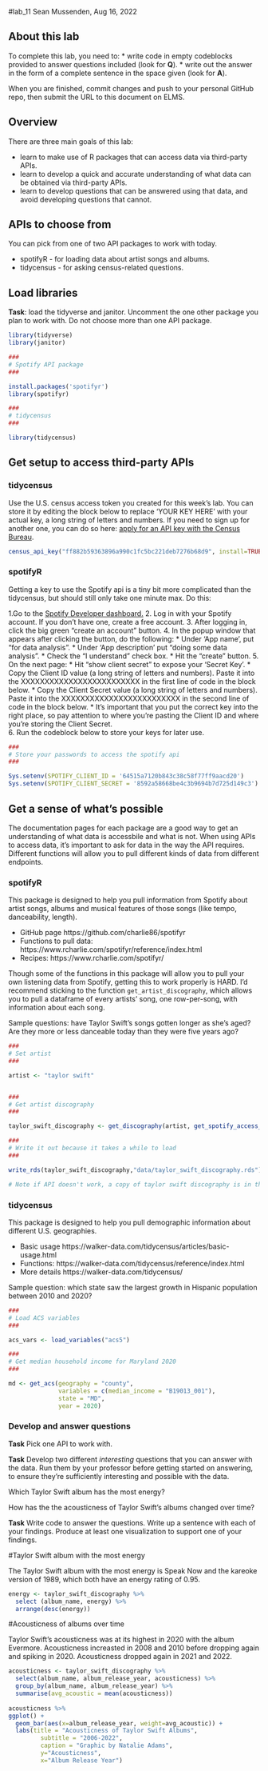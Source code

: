 #lab_11
Sean Mussenden, Aug 16, 2022

## About this lab

To complete this lab, you need to:
* write code in empty codeblocks provided to answer questions included (look for **Q**).
* write out the answer in the form of a complete sentence in the space given (look for **A**).

When you are finished, commit changes and push to your personal GitHub repo, then submit the URL to this document on ELMS.

## Overview

There are three main goals of this lab:

* learn to make use of R packages that can access data via third-party APIs.
* learn to develop a quick and accurate understanding of what data can be obtained via third-party APIs. 
* learn to develop questions that can be answered using that data, and avoid developing questions that cannot. 

## APIs to choose from

You can pick from one of two API packages to work with today. 

* spotifyR - for loading data about artist songs and albums.
* tidycensus - for asking census-related questions.

## Load libraries

**Task**: load the tidyverse and janitor.  Uncomment the one other package you plan to work with.  Do not choose more than one API package.

```r
library(tidyverse)
library(janitor)

###
# Spotify API package
###

install.packages('spotifyr')
library(spotifyr)

###
# tidycensus
###

library(tidycensus)

```

## Get setup to access third-party APIs

### tidycensus

Use the U.S. census access token you created for this week's lab.  You can store it by editing the block below to replace 'YOUR KEY HERE' with your actual key, a long string of letters and numbers. If you need to sign up for another one, you can do so here:  [apply for an API key with the Census Bureau](https://api.census.gov/data/key_signup.html). 

```r
census_api_key("ff882b59363896a990c1fc5bc221deb7276b68d9", install=TRUE, overwrite=TRUE)
```

### spotifyR

Getting a key to use the Spotify api is a tiny bit more complicated than the tidycensus, but should still only take one minute max. Do this:

1.Go to the [Spotify Developer dashboard.](https://developer.spotify.com/dashboard/)
2. Log in with your Spotify account.  If you don't have one, create a free account. 
3. After logging in, click the big green "create an account" button.
4. In the popup window that appears after clicking the button, do the following:
  * Under 'App name', put "for data analysis".
  * Under 'App description' put "doing some data analysis".
  * Check the "I understand" check box.
  * Hit the "create" button.
5. On the next page:
  * Hit "show client secret" to expose your 'Secret Key'.
  * Copy the Client ID value (a long string of letters and numbers).  Paste it into the XXXXXXXXXXXXXXXXXXXXXXXXX in the first line of code in the block below.
  * Copy the Client Secret value (a long string of letters and numbers). Paste it into the XXXXXXXXXXXXXXXXXXXXXXXXX in the second line of code in the block below. 
  * It's important that you put the correct key into the right place, so pay attention to where you're pasting the Client ID and where you're storing the Client Secret.  
6. Run the codeblock below to store your keys for later use. 

```r

###
# Store your passwords to access the spotify api
###

Sys.setenv(SPOTIFY_CLIENT_ID = '64515a7120b843c38c58f77ff9aacd20')
Sys.setenv(SPOTIFY_CLIENT_SECRET = '8592a58668be4c3b9694b7d725d149c3')

```

## Get a sense of what's possible

The documentation pages for each package are a good way to get an understanding of what data is accessbile and what is not. When using APIs to access data, it's important to ask for data in the way the API requires. Different functions will allow you to pull different kinds of data from different endpoints. 

### spotifyR

This package is designed to help you pull information from Spotify about artist songs, albums and musical features of those songs (like tempo, danceability, length). 

* GitHub page https://github.com/charlie86/spotifyr
* Functions to pull data: https://www.rcharlie.com/spotifyr/reference/index.html
* Recipes: https://www.rcharlie.com/spotifyr/

Though some of the functions in this package will allow you to pull your own listening data from Spotify, getting this to work properly is HARD.  I'd recommend sticking to the function  `get_artist_discography`, which allows you to pull a dataframe of every artists' song, one row-per-song, with information about each song. 

Sample questions: have Taylor Swift's songs gotten longer as she's aged?  Are they more or less danceable today than they were five years ago?

```r

###
# Set artist
###

artist <- "taylor swift"


###
# Get artist discography
###

taylor_swift_discography <- get_discography(artist, get_spotify_access_token())

###
# Write it out because it takes a while to load
###

write_rds(taylor_swift_discography,"data/taylor_swift_discography.rds")

# Note if API doesn't work, a copy of taylor swift discography is in the data folder for loading.

```

### tidycensus

This package is designed to help you pull demographic information about different U.S. geographies.

* Basic usage https://walker-data.com/tidycensus/articles/basic-usage.html
* Functions: https://walker-data.com/tidycensus/reference/index.html
* More details https://walker-data.com/tidycensus/

Sample question: which state saw the largest growth in Hispanic population between 2010 and 2020?

```r

###
# Load ACS variables
###

acs_vars <- load_variables("acs5")

###
# Get median household income for Maryland 2020
###

md <- get_acs(geography = "county",
              variables = c(median_income = "B19013_001"),
              state = "MD",
              year = 2020) 


```

### Develop and answer questions

**Task** Pick one API to work with. 

**Task** Develop two different *interesting* questions that you can answer with the data. Run them by your professor before getting started on answering, to ensure they're sufficiently interesting and possible with the data. 

Which Taylor Swift album has the most energy?

How has the the acousticness of Taylor Swift's albums changed over time?

**Task** Write code to answer the questions.  Write up a sentence with each of your findings. Produce at least one visualization to support one of your findings. 

#Taylor Swift album with the most energy

The Taylor Swift album with the most energy is Speak Now and the kareoke version of 1989, which both have an energy rating of 0.95.

```r
energy <- taylor_swift_discography %>% 
  select (album_name, energy) %>% 
  arrange(desc(energy))

```

#Acousticness of albums over time

Taylor Swift's acousticness was at its highest in 2020 with the album Evermore. Acousticness increasted in 2008 and 2010 before dropping again and spiking in 2020. Acousticness dropped again in 2021 and 2022.

```r
acousticness <- taylor_swift_discography %>% 
  select(album_name, album_release_year, acousticness) %>%  
  group_by(album_name, album_release_year) %>%
  summarise(avg_acoustic = mean(acousticness))
  
acousticness %>% 
ggplot() +
  geom_bar(aes(x=album_release_year, weight=avg_acoustic)) +
  labs(title = "Acousticness of Taylor Swift Albums",
         subtitle = "2006-2022",
         caption = "Graphic by Natalie Adams",
         y="Acousticness",
         x="Album Release Year")

```

